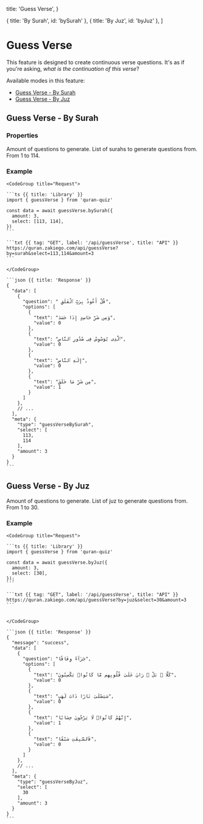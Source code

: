  title: 'Guess Verse',
}

  { title: 'By Surah', id: 'bySurah' },
  { title: 'By Juz', id: 'byJuz' },
]

# Guess Verse

This feature is designed to create continuous verse questions. It's as if you're asking, _what is the continuation of this verse_?

Available modes in this feature:

- [Guess Verse - By Surah](#guess-verse-by-surah)
- [Guess Verse - By Juz](#guess-verse-by-juz)

## Guess Verse - By Surah

### Properties

<Properties>
  <Property name="amount" type="number">
    Amount of questions to generate.
  </Property>
  <Property name="select" type="array of number">
    List of surahs to generate questions from. From 1 to 114.
  </Property>
</Properties>

### Example

<Col sticky>
    
    <CodeGroup title="Request">

    ```ts {{ title: 'Library' }}
    import { guessVerse } from 'quran-quiz'

    const data = await guessVerse.bySurah({
      amount: 3,
      select: [113, 114],
    })
    ```

    ```txt {{ tag: "GET", label: '/api/guessVerse', title: "API" }}
    https://quran.zakiego.com/api/guessVerse?by=surah&select=113,114&amount=3
    ```

    </CodeGroup>

    ```json {{ title: 'Response' }}
    {
      "data": [
        {
          "question": " قُلْ أَعُوذُ بِرَبِّ ٱلْفَلَقِ",
          "options": [
            {
              "text": "وَمِن شَرِّ حَاسِدٍ إِذَا حَسَدَ",
              "value": 0
            },
            {
              "text": "ٱلَّذِى يُوَسْوِسُ فِى صُدُورِ ٱلنَّاسِ",
              "value": 0
            },
            {
              "text": "إِلَـٰهِ ٱلنَّاسِ",
              "value": 0
            },
            {
              "text": "مِن شَرِّ مَا خَلَقَ",
              "value": 1
            }
          ]
        },
        // ...
      ],
      "meta": {
        "type": "guessVerseBySurah",
        "select": [
          113,
          114
        ],
        "amount": 3
      }
    }
    ```

</Col>

## Guess Verse - By Juz

<Properties>
  <Property name="amount" type="number">
    Amount of questions to generate.
  </Property>
  <Property name="select" type="array of number">
    List of juz to generate questions from. From 1 to 30.
  </Property>
</Properties>

### Example

<Col sticky>

    <CodeGroup title="Request">

    ```ts {{ title: 'Library' }}
    import { guessVerse } from 'quran-quiz'

    const data = await guessVerse.byJuz({
      amount: 3,
      select: [30],
    });
    ```

    ```txt {{ tag: "GET", label: '/api/guessVerse', title: "API" }}
    https://quran.zakiego.com/api/guessVerse?by=juz&select=30&amount=3
    ```


    </CodeGroup>

    ```json {{ title: 'Response' }}
    {
      "message": "success",
      "data": [
        {
          "question": "جَزَآءً وِفَاقًا",
          "options": [
            {
              "text": "كَلَّا ۖ بَلْ ۜ رَانَ عَلَىٰ قُلُوبِهِم مَّا كَانُوا۟ يَكْسِبُونَ",
              "value": 0
            },
            {
              "text": "سَيَصْلَىٰ نَارًا ذَاتَ لَهَبٍ",
              "value": 0
            },
            {
              "text": "إِنَّهُمْ كَانُوا۟ لَا يَرْجُونَ حِسَابًا",
              "value": 1
            },
            {
              "text": "فَٱلسَّـٰبِقَـٰتِ سَبْقًا",
              "value": 0
            }
          ]
        },
        // ...
      ],
      "meta": {
        "type": "guessVerseByJuz",
        "select": [
          30
        ],
        "amount": 3
      }
    }
    ```

</Col>
